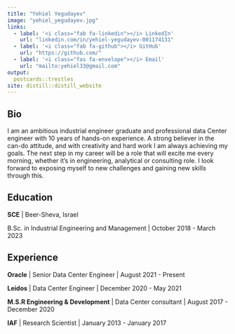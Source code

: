 ```yaml
---
title: "Yehiel Yegudayev"
image: "yehiel_yegudayev.jpg"
links:
  - label: '<i class="fab fa-linkedin"></i> LinkedIn'
    url: "linkedin.com/in/yehiel-yegudayev-001174131"
  - label: '<i class="fab fa-github"></i> GitHub'
    url: "https://github.com/"
  - label: '<i class="fas fa-envelope"></i> Email'
    url: "mailto:yehiel33@gmail.com"
output:
  postcards::trestles
site: distill::distill_website
---
```

 
## Bio

I am an ambitious industrial engineer graduate and professional data Center engineer with 10 years of hands-on experience. A strong believer in the can-do attitude, and with creativity and hard work I am always achieving my goals.
The next step in my career will be a role that will excite me every morning, whether it's in engineering, analytical or consulting role. I look forward to exposing myself to new challenges and gaining new skills through this.

## Education

**SCE** | Beer-Sheva, Israel

B.Sc. in Industrial Engineering and Management | October 2018 - March 2023

## Experience

**Oracle** | Senior Data Center Engineer | August 2021 - Present

**Leidos** | Data Center Engineer | December 2020 - May 2021

**M.S.R Engineering & Development** | Data Center consultant | August 2017 - December 2020

**IAF** | Research Scientist | January 2013 - January 2017
